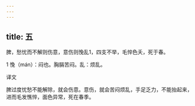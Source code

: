 ```yaml
---
---
---
```

title: 五
---




脾，愁忧而不解则伤意，意伤则悗乱1，四支不举，毛悴色夭，死于春。

1 悗（mán）：闷也。胸膈苦闷。乱：烦乱。

译文

脾过度忧愁不能解除，就会伤意。意伤，就会苦闷烦乱，手足乏力，不能抬起来，进而毛发憔悴，面色异常，死在春季。